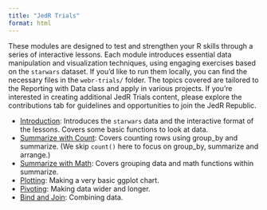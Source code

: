 ```yaml
---
title: "JedR Trials"
format: html
---
```


These modules are designed to test and strengthen your R skills through a series of interactive lessons. Each module introduces essential data manipulation and visualization techniques, using engaging exercises based on the `starwars` dataset. If you'd like to run them locally, you can find the necessary files in the `webr-trials/` folder. The topics covered are tailored to the Reporting with Data class and apply in various projects. If you're interested in creating additional JedR Trials content, please explore the contributions tab for guidelines and opportunities to join the JedR Republic.


- [Introduction](/trials/jedr-trial-01-intro.html):
  Introduces the `starwars` data and the interactive format of the
  lessons. Covers some basic functions to look at data.
- [Summarize with Count](/trials/jedr-trial-02-count.html): Covers
  counting rows using group_by and summarize. (We skip `count()` here to
  focus on group_by, summarize and arrange.)
- [Summarize with Math](/trials/jedr-trial-03-sum.html):
  Covers grouping data and math functions within summarize.
- [Plotting](/trials/jedr-trial-04-plot.html): Making a
  very basic ggplot chart.
- [Pivoting](/trials/jedr-trial-05-pivot.html): Making
  data wider and longer.
- [Bind and Join](/trials/jedr-trial-06-bind.html):
  Combining data.
